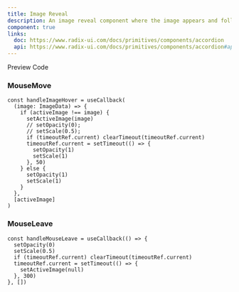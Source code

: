 ```yaml
---
title: Image Reveal
description: An image reveal component where the image appears and follows the cursor when hovering over any div
component: true
links:
  doc: https://www.radix-ui.com/docs/primitives/components/accordion
  api: https://www.radix-ui.com/docs/primitives/components/accordion#api-reference
---
```


<Tabs defaultValue="preview" className="w-full relative">
  <TabsList>
    <TabsTrigger value="preview">Preview</TabsTrigger>
    <TabsTrigger value="codesnippet">Code</TabsTrigger>
  </TabsList>
  <TabsContent value="preview">
    <ComponentPreview
      basicPadding={true}
      name="imageReveal"
      category="footer"
    />
  </TabsContent>
  <TabsContent value="codesnippet">
    <CodeWrapper noExpand={true}>
      <CodePreview name="imageReveal" category="footer" />
    </CodeWrapper>
  </TabsContent>
</Tabs>

### MouseMove

```tsx
const handleImageHover = useCallback(
  (image: ImageData) => {
    if (activeImage !== image) {
      setActiveImage(image)
      // setOpacity(0);
      // setScale(0.5);
      if (timeoutRef.current) clearTimeout(timeoutRef.current)
      timeoutRef.current = setTimeout(() => {
        setOpacity(1)
        setScale(1)
      }, 50)
    } else {
      setOpacity(1)
      setScale(1)
    }
  },
  [activeImage]
)
```

### MouseLeave

```tsx
const handleMouseLeave = useCallback(() => {
  setOpacity(0)
  setScale(0.5)
  if (timeoutRef.current) clearTimeout(timeoutRef.current)
  timeoutRef.current = setTimeout(() => {
    setActiveImage(null)
  }, 300)
}, [])
```
